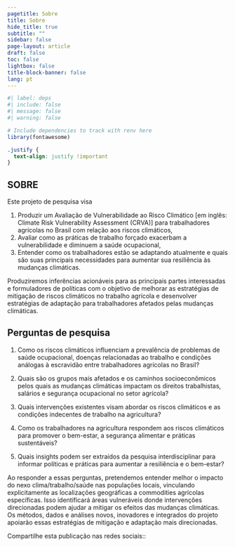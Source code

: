 ```yaml
---
pagetitle: Sobre
title: Sobre
hide_title: true
subtitle: ""
sidebar: false
page-layout: article
draft: false
toc: false
lightbox: false
title-block-banner: false
lang: pt
---
```


```r
#| label: deps
#| include: false
#| message: false
#| warning: false

# Include dependencies to track with renv here
library(fontawesome)
```

:::{.column-body-outset}

```css
.justify {
  text-align: justify !important
}
```

::: {.justify}

## SOBRE

Este projeto de pesquisa visa

1. Produzir um Avaliação de Vulnerabilidade ao Risco Climático [em inglês: Climate Risk Vulnerability Assessment (CRVA)] para trabalhadores agrícolas no Brasil com relação aos riscos climáticos,
2. Avaliar como as práticas de trabalho forçado exacerbam a vulnerabilidade e diminuem a saúde ocupacional,
3. Entender como os trabalhadores estão se adaptando atualmente e quais são suas principais necessidades para aumentar sua resiliência às mudanças climáticas.

Produziremos inferências acionáveis para as principais partes interessadas e formuladores de políticas com o objetivo de melhorar as estratégias de mitigação de riscos climáticos no trabalho agrícola e desenvolver estratégias de adaptação para trabalhadores afetados pelas mudanças climáticas.

## Perguntas de pesquisa

1. Como os riscos climáticos influenciam a prevalência de problemas de saúde ocupacional, doenças relacionadas ao trabalho e condições análogas à escravidão entre trabalhadores agrícolas no Brasil?

2. Quais são os grupos mais afetados e os caminhos socioeconômicos pelos quais as mudanças climáticas impactam os direitos trabalhistas, salários e segurança ocupacional no setor agrícola?
3. Quais intervenções existentes visam abordar os riscos climáticos e as condições indecentes de trabalho na agricultura?
4. Como os trabalhadores na agricultura respondem aos riscos climáticos para promover o bem-estar, a segurança alimentar e práticas sustentáveis?
5. Quais insights podem ser extraídos da pesquisa interdisciplinar para informar políticas e práticas para aumentar a resiliência e o bem-estar?

Ao responder a essas perguntas, pretendemos entender melhor o impacto do nexo clima/trabalho/saúde nas populações locais, vinculando explicitamente as localizações geográficas a commodities agrícolas específicas. Isso identificará áreas vulneráveis donde intervenções direcionadas podem ajudar a mitigar os efeitos das mudanças climáticas. Os métodos, dados e análises novos, inovadores e integrados do projeto apoiarão essas estratégias de mitigação e adaptação mais direcionadas.

::: 

:::

Compartilhe esta publicação nas redes sociais::
```{=html}
<!-- AddToAny BEGIN -->
<div class="a2a_kit a2a_kit_size_32 a2a_default_style">

<a class="a2a_button_email a2a_counter"></a>
<a class="a2a_button_copy_link a2a_counter"></a>
<a class="a2a_button_linkedin a2a_counter"></a>
<a class="a2a_button_facebook a2a_counter"></a>
<a class="a2a_button_bluesky a2a_counter"></a>
<a class="a2a_button_x a2a_counter"></a>
<a class="a2a_button_threads a2a_counter"></a>
<a class="a2a_button_mastodon a2a_counter"></a>
<a class="a2a_button_google_gmail a2a_counter"></a>
<a class="a2a_button_pocket a2a_counter"></a>
<a class="a2a_button_whatsapp a2a_counter"></a>
<a class="a2a_button_sms a2a_counter"></a>
<a class="a2a_dd a2a_counter" href="https://www.addtoany.com/share"></a>
</div>
<script async src="https://static.addtoany.com/menu/page.js"></script>
<!-- AddToAny END -->
```

